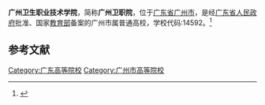 {{Primarysources|time=2020-07-26T14:31:32+00:00}}
{{Infobox University
| name = 广州卫生职业技术学院
| SealImage = 
| established = 1902年
| type = [[公立大学|公立高等职业学校]]
| President = 
| address = {{CHN}}[[广东省|广东省]][[广州市|广州市]][[白云区_(广州市)|白云区]]江高镇广花二路802号(白云校区)<br>{{CHN}}[[广东省|广东省]][[从化区|从化区]]大江路18号(从化校区)<br>{{CHN}}[[广东省|广东省]][[天河区|天河区]]龙洞渔沙坦西坑大街一号(天河校区)<br>{{CHN}}[[广东省|广东省]][[越秀区|越秀区]]人民北路604号(越秀校区)
| nickname = 
| telephone = 
| website = http://www.gzws.edu.cn
| EnglishName = Guangzhou Health Science College
| district = [[广州市|广州市]]
| grades = 
}}

'''广州卫生职业技术学院'''，简称'''广州卫职院'''，位于[[广东省|广东省]][[广州市|广州市]]，是经[[广东省人民政府|广东省人民政府]]批准、国家[[中华人民共和国教育部|教育部]]备案的广州市属普通高校，学校代码:14592。<ref>{{Cite web|title=广州卫生职业技术学院|url=http://www.gzws.edu.cn|accessdate=|author=|date=|format=|publisher=|language=|archive-date=2019-10-22|archive-url=https://web.archive.org/web/20191022231746/http://www.gzws.edu.cn/|dead-url=no}}</ref>

== 参考文献 ==

<references />
{{School-stub}}
{{广东高等院校}}
[[Category:广东高等院校|Category:广东高等院校]]
[[Category:广州市高等院校|Category:广州市高等院校]]